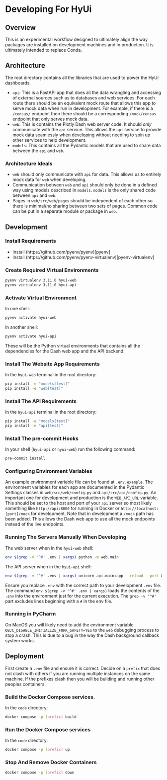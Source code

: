 # Developing For HyUi

## Overview
This is an experimental workflow designed to ultimately align the way packages are installed on development machines and in production. It is ultimately intended to replace Conda.

## Architecture

The root directory contains all the libraries that are used to power the HyUi dashboards.

- `api`: This is a FastAPI app that does all the data wrangling and accessing of external sources such as to databases and web services. For each route there should be an equivalent mock route that allows this app to serve mock data when run in development. For example, if there is a `/census/` endpoint then there should be a corresponding `/mock/census` endpoint that only serves mock data.
- `web`: This is contains the Plotly Dash web server code. It should *only* communicate with the `api` service. This allows the `api` service to provide mock data seamlessly when developing without needing to spin up other services to help development.
- `models`: This contains all the Pydantic models that are used to share data between the `api` and `web`.

### Architecture Ideals
- `web` should only communicate with `api` for data. This allows us to entirely mock data for `web` when developing.
- Communication between `web` and `api` should only be done in a defined way using models described in `models`. `models` is the only shared code between `api` and `web`.
- Pages in `web/src/web/pages` should be independent of each other so there is minimal/no sharing between two sets of pages. Common code can be put in a separate module or package in `web`.


## Development

### Install Requirements

- Install (https://github.com/pyenv/pyenv)[pyenv]
- Install (https://github.com/pyenv/pyenv-virtualenv)[pyenv-virtualenv]

### Create Required Virtual Environments

```sh
pyenv virtualenv 3.11.0 hyui-web
pyenv virtualenv 3.11.0 hyui-api
```

### Activate Virtual Environment

In one shell:

```sh
pyenv activate hyui-web
```

In another shell:
```sh
pyenv activate hyui-api
```

These will be the Python virtual environments that contains all the dependencies for the Dash web app and the API backend.

### Install The Website App Requirements

In the `hyui-web` terminal in the root directory:

```sh
pip install -e "models[test]"
pip install -e "web[test]"
```

### Install The API Requirements
In the `hyui-api` terminal in the root directory:

```sh
pip install -e "models[test]"
pip install -e "api[test]"
```

### Install The pre-commit Hooks

In your shell (`hyui-api` or `hyui-web`) run the following command:

```sh
pre-commit install
```

### Configuring Environment Variables

An example environment variable file can be found at `.env.example`. The environment variables for each app are documented in the Pydantic Settings classes in `web/src/web/config.py` and `api/src/api/config.py`. An important one for development and production is the `WEB_API_URL` variable. This should be set to the host and port of your `api` server so most likely something like `http://api:8000` for running in Docker or `http://localhost:[port]/mock` for development. Note that in development a `/mock` path has been added. This allows the Dash web app to use all the mock endpoints instead of the live endpoints.

### Running The Servers Manually When Developing

The web server when in the `hyui-web` shell:

```sh
env $(grep -v '^#' .env | xargs) python -m web.main
```

The API server when in the `hyui-api` shell:

```sh
env $(grep -v '^#' .env | xargs) uvicorn api.main:app --reload --port 8092
```

Ensure you replace `.env` with the correct path to your development `.env` file. The command `env $(grep -v '^#' .env | xargs)` loads the contents of the `.env` into the environment just for the current execution. The `grep -v '^#'` part excludes lines beginning with a `#` in the env file.

### Running in PyCharm

On MacOS you will likely need to add the environment variable `OBJC_DISABLE_INITIALIZE_FORK_SAFETY=YES` to the `web` debugging process to stop a crash. This is due to a bug in the way the Dash background callback system works.

## Deployment

First create a `.env` file and ensure it is correct. Decide on a `prefix` that does not clash with others if you are running multiple instances on the same machine. If the prefixes clash then you will be building and running other peoples containers.

### Build the Docker Compose services.

In the `code` directory:

```sh
docker compose -p [prefix] build
```

### Run the Docker Compose services

In the `code` directory:

```sh
docker compose -p [prefix] up
```

### Stop And Remove Docker Containers

```sh
docker compose -p [prefix] down
```
